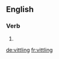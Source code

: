 ==English==

===Verb===
{{head|en|present participle}}

# {{present participle of|vittle|lang=en|nocat=1}}

[[de:vittling]]
[[fr:vittling]]